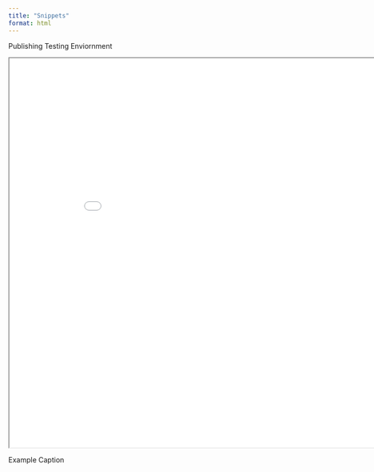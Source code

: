 ```yaml
---
title: "Snippets"
format: html
---
```


Publishing Testing Enviornment

::: {#tbl-sandbox}
```{=html}
<iframe width="900" height="780" src="system requirements.html" title="System Requierments"></iframe>
```

Example Caption
:::
